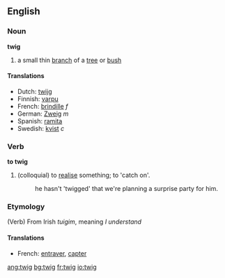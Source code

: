 ==English==
===Noun===
'''twig'''
# a small thin [[branch]] of a [[tree]] or [[bush]]

====Translations====
*Dutch: [[twijg]]
*Finnish: [[varpu]]
*French: [[brindille]] ''f''
*German: [[Zweig]] ''m''
*Spanish: [[ramita]] {{f}}
*Swedish: [[kvist]] ''c''

===Verb===
'''to twig'''
#(colloquial) to [[realise]] something; to 'catch on'.
#:he hasn't 'twigged' that we're planning a surprise party for him.
===Etymology===
(Verb) From Irish ''tuigim'', meaning ''I understand''
====Translations====
*French: [[entraver]], [[capter]]

[[ang:twig]]
[[bg:twig]]
[[fr:twig]]
[[io:twig]]